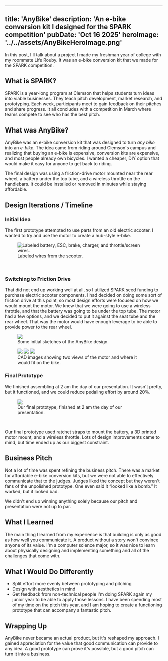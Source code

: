 
---
title: 'AnyBike'
description: 'An e-bike conversion kit I designed for the SPARK competition'
pubDate: 'Oct 16 2025'
heroImage: '../../assets/AnyBikeHeroImage.png'
---

In this post, I'll talk about a project I made my freshman year of college with my roommate Life Rouby. It was an e-bike conversion kit that we made for the SPARK competition. 

## What is SPARK?
SPARK is a year-long program at Clemson that helps students turn ideas into viable businesses. They teach pitch development, market research, and prototyping. Each week, participants meet to gain feedback on their pitches and share progress. It all concludes with a competition in March where teams compete to see who has the best pitch.

## What was AnyBike?
AnyBike was an e-bike conversion kit that was designed to turn *any bike* into an *e-bike*. The idea came from riding around Clemson's campus and realizing that buying an e-bike is expensive, conversion kits are expensive, and most people already own bicycles. I wanted a cheaper, DIY option that would make it easy for anyone to get back to riding. 

The final design was using a friction-drive motor mounted near the rear wheel, a battery under the top tube, and a wireless throttle on the handlebars. It could be installed or removed in minutes while staying affordable. 

## Design Iterations / Timeline

### Initial Idea
The first prototype attempted to use parts from an old electric scooter. I wanted to try and use the motor to create a hub-style e-bike.

<figure style={{ textAlign: 'center' }}>
  <img src={scooterWiring.src} alt="Labeled battery, ESC, brake, charger, and throttle/screen wires." />
  <figcaption>Labeled wires from the scooter.</figcaption>
</figure>
<br/>

### Switching to Friction Drive
That did not end up working well at all, so I utilized SPARK seed funding to purchase electric scooter components. I had decided on doing some sort of friction drive at this point, so most design efforts were focused on how we would mount the motor. We knew that we were going to use a wireless throttle, and that the battery was going to be under the top tube. The motor had a few options, and we decided to put it against the seat tube and the rear wheel. That way the motor would have enough leverage to be able to provide power to the rear wheel. 


<figure style={{ textAlign: 'center' }}>
  <img src={anyBikeSketch.src} />
  <figcaption>Some initial sketches of the AnyBike design.</figcaption>
</figure>
<figure style={{ display: 'flex', flexDirection: 'column', alignItems: 'center' }}>
  <div style={{ display: 'flex', gap: '1rem', justifyContent: 'center', flexWrap: 'wrap' }}>
    <img src={motor1.src} style={{ maxWidth: '200px', height: 'auto', borderRadius: '8px' }} />
    <img src={motor2.src} style={{ maxWidth: '200px', height: 'auto', borderRadius: '8px' }} />
    <img src={motorOnFrame.src} style={{ maxWidth: '200px', height: 'auto', borderRadius: '8px' }} />
  </div>
  <figcaption style={{ marginTop: '0.5em' }}>
    CAD images showing two views of the motor and where it would fit on the bike.
  </figcaption>
</figure>

### Final Prototype
We finished assembling at 2 am the day of our presentation. It wasn't pretty, but it functioned, and we could reduce pedaling effort by around 20%. 

<figure style={{ textAlign: 'center' }}>
  <img src={finalProduct.src} />
  <figcaption>Our final prototype, finished at 2 am the day of our presentation.</figcaption>
</figure>
<br/>

Our final prototype used ratchet straps to mount the battery, a 3D printed motor mount, and a wireless throttle. Lots of design improvements came to mind, but time ended up as our biggest constraint. 

## Business Pitch
Not a lot of time was spent refining the business pitch. There was a market for affordable e-bike conversion kits, but we were not able to effectively communicate that to the judges. Judges liked the concept but they weren't fans of the unpolished prototype. One even said it “looked like a bomb.” It worked, but it looked bad. 

We didn't end up winning anything solely because our pitch and presentation were not up to par. 

## What I Learned
The main thing I learned from my experience is that building is only as good as how well you communicate it. A product without a story won't convince anyone of its value. I'm a computer science major, so it was nice to learn about physically designing and implementing something and all of the challenges that come with.

## What I Would Do Differently
- Split effort more evenly between prototyping and pitching
- Design with aesthetics in mind
- Get feedback from non-technical people
I'm doing SPARK again my junior year to be able to apply those lessons. I have been spending most of my time on the pitch this year, and I am hoping to create a functioning prototype that can accompany a fantastic pitch. 

## Wrapping Up
AnyBike never became an actual product, but it's reshaped my approach. I gained appreciation for the value that good communication can provide to any idea. A good prototype can prove it's possible, but a good pitch can turn it into a business. 